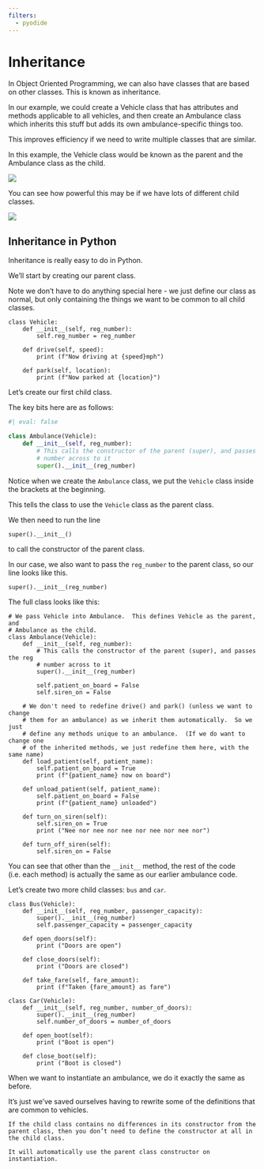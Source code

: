 ```yaml
---
filters:
  - pyodide
---
```


# Inheritance

In Object Oriented Programming, we can also have classes that are based on other classes.  This is known as inheritance.

In our example, we could create a Vehicle class that has attributes and methods applicable to all vehicles, and then create an Ambulance class which inherits this stuff but adds its own ambulance-specific things too.

This improves efficiency if we need to write multiple classes that are similar.

In this example, the Vehicle class would be known as the parent and the Ambulance class as the child.

![](assets/2024-05-20-12-18-22.png)

You can see how powerful this may be if we have lots of different child classes.

![](assets/2024-05-20-12-18-58.png)

## Inheritance in Python

Inheritance is really easy to do in Python.

We'll start by creating our parent class.

Note we don't have to do anything special here - we just define our class as normal, but only containing the things we want to be common to all child classes.

```pyodide-python
class Vehicle:
    def __init__(self, reg_number):
        self.reg_number = reg_number

    def drive(self, speed):
        print (f"Now driving at {speed}mph")

    def park(self, location):
        print (f"Now parked at {location}")
```

Let's create our first child class.

The key bits here are as follows:

```python
#| eval: false

class Ambulance(Vehicle):
    def __init__(self, reg_number):
        # This calls the constructor of the parent (super), and passes the reg
        # number across to it
        super().__init__(reg_number)
```

Notice when we create the `Ambulance` class, we put the `Vehicle` class inside the brackets at the beginning.

This tells the class to use the `Vehicle` class as the parent class.

We then need to run the line
```
super().__init__()
```
to call the constructor of the parent class.

In our case, we also want to pass the `reg_number` to the parent class, so our line looks like this.
```
super().__init__(reg_number)
```

The full class looks like this:

```pyodide-python
# We pass Vehicle into Ambulance.  This defines Vehicle as the parent, and
# Ambulance as the child.
class Ambulance(Vehicle):
    def __init__(self, reg_number):
        # This calls the constructor of the parent (super), and passes the reg
        # number across to it
        super().__init__(reg_number)

        self.patient_on_board = False
        self.siren_on = False

    # We don't need to redefine drive() and park() (unless we want to change
    # them for an ambulance) as we inherit them automatically.  So we just
    # define any methods unique to an ambulance.  (If we do want to change one
    # of the inherited methods, we just redefine them here, with the same name)
    def load_patient(self, patient_name):
        self.patient_on_board = True
        print (f"{patient_name} now on board")

    def unload_patient(self, patient_name):
        self.patient_on_board = False
        print (f"{patient_name} unloaded")

    def turn_on_siren(self):
        self.siren_on = True
        print ("Nee nor nee nor nee nor nee nor nee nor")

    def turn_off_siren(self):
        self.siren_on = False
```

You can see that other than the `__init__` method, the rest of the code (i.e. each method) is actually the same as our earlier ambulance code.

Let's create two more child classes: `bus` and `car`.

```pyodide-python
class Bus(Vehicle):
    def __init__(self, reg_number, passenger_capacity):
        super().__init__(reg_number)
        self.passenger_capacity = passenger_capacity

    def open_doors(self):
        print ("Doors are open")

    def close_doors(self):
        print ("Doors are closed")

    def take_fare(self, fare_amount):
        print (f"Taken {fare_amount} as fare")
```

```pyodide-python
class Car(Vehicle):
    def __init__(self, reg_number, number_of_doors):
        super().__init__(reg_number)
        self.number_of_doors = number_of_doors

    def open_boot(self):
        print ("Boot is open")

    def close_boot(self):
        print ("Boot is closed")
```

When we want to instantiate an ambulance, we do it exactly the same as before.

It’s just we’ve saved ourselves having to rewrite some of the definitions that are common to vehicles.


```.callout-note
If the child class contains no differences in its constructor from the parent class, then you don’t need to define the constructor at all in the child class.

It will automatically use the parent class constructor on instantiation.

```
